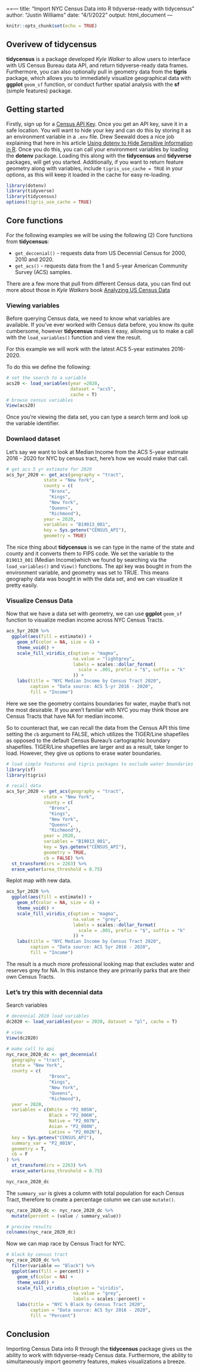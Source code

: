 ==---
title: "Import NYC Census Data into R tidyverse-ready with tidycensus"
author: "Justin Williams"
date: "4/1/2022"
output: html_document
---

```r
knitr::opts_chunk$set(echo = TRUE)
```

## Overivew of tidycensus

**tidycensus** is a package developed *Kyle Walker* to allow users to interface with US Census Bureau data API, and return tidyverse-ready data frames. Furthermore, you can also optionally pull in geometry data from the **tigris** package, which allows you to immediately visualize geographical data with **ggplot** `geom_sf` function, or conduct further spatial analysis with the **sf** (simple features) package.

## Getting started

Firstly, sign up for a [Census API Key](http://api.census.gov/data/key_signup.html). Once you get an API key, save it in a safe location. You will want to hide your key and can do this by storing it as an environment variable in a `.env` file. Drew Seewald does a nice job explaining that here in his article [Using dotenv to Hide Sensitive Information in R](https://towardsdatascience.com/using-dotenv-to-hide-sensitive-information-in-r-8b878fa72020). Once you do this, you can call your environment variables by loading the **dotenv** package. Loading this along with the **tidycensus** and **tidyverse** packages, will get you started. Additionally, if you want to return feature geometry along with variables, include `tigris_use_cache = TRUE` in your options, as this will keep it loaded in the cache for easy re-loading. 

```r
library(dotenv)
library(tidyverse)
library(tidycensus)
options(tigris_use_cache = TRUE)
```

## Core functions

For the following examples we will be using the following (2) Core functions from **tidycensus**:

  - `get_deccenial()` - requests data from US Decennial Census for 2000, 2010 and 2020.
  - `get_acs()` - requests data from the 1 and 5-year American Community Survey (ACS) samples.
  
There are a few more that pull from different Census data, you can find out more about those in *Kyle Walkers* book [Analyzing US Census Data](https://walker-data.com/census-r/index.html)

### Viewing variables

Before querying Census data, we need to know what variables are available. If you've ever worked with Census data before, you know its quite cumbersome, however **tidycensus** makes it easy, allowing us to make a call with the `load_variables()` function and view the result.

For this example we will work with the latest ACS 5-year estimates 2016-2020. 

To do this we define the following:

```r
# set the search to a variable
acs20 <- load_variables(year =2020, 
                        dataset = "acs5", 
                        cache = T)
# browse census variables
View(acs20)
```

Once you're viewing the data set, you can type a search term and look up the variable identifier. 

### Downlaod dataset

Let's say we want to look at Median Income from the ACS 5-year estimate 2016 - 2020 for NYC by census tract, here's how we would make that call.

```r
# get acs 5 yr estimate for 2020
acs_5yr_2020 <- get_acs(geography = "tract",
              state = "New York",
              county = c(
                "Bronx",
                "Kings",
                "New York",
                "Queens", 
                "Richmond"),
              year = 2020,
              variables = "B19013_001",
              key = Sys.getenv("CENSUS_API"),
              geometry = TRUE)
```

The nice thing about **tidycensus** is we can type in the name of the state and county and it converts them to FIPS code. We set the variable to the `B19013_001` (Median Income)which we found by searching via the `load_variables()` and `View()` functions. The api key was bought in from the environment variable, and geometry was set to TRUE. This means geography data was bought in with the data set, and we can visualize it pretty easily.

### Visualize Census Data

Now that we have a data set with geometry, we can use **ggplot** `geom_sf` function to visualize median income across NYC Census Tracts.

```r
acs_5yr_2020 %>% 
  ggplot(aes(fill = estimate)) +
    geom_sf(color = NA, size = 4) +
    theme_void() +
    scale_fill_viridis_c(option = "magma", 
                         na.value = "lightgrey",
                         labels = scales::dollar_format(
                           scale = .001, prefix = "$", suffix = "k"
                         )) +
    labs(title = "NYC Median Income by Census Tract 2020",
         caption = "Data source: ACS 5-yr 2016 - 2020",
         fill = "Income")
```

Here we see the geometry contains boundaries for water, maybe that's not the most desirable. If you aren't familiar with NYC you may think those are Census Tracts that have NA for median income.

So to counteract that, we can recall the data from the Census API this time setting the `cb` argument to FALSE, which utilizes the TIGER/Line shapefiles as opposed to the default Census Bureau's cartographic boundary shapefiles. TIGER/Line shapefiles are larger and as a result, take longer to load. However, they give us options to erase water boundaries.

```r
# load simple features and tigris packages to exclude water boundaries
library(sf)
library(tigris)

# recall data
acs_5yr_2020 <- get_acs(geography = "tract",
              state = "New York",
              county = c(
                "Bronx",
                "Kings",
                "New York",
                "Queens", 
                "Richmond"),
              year = 2020,
              variables = "B19013_001",
              key = Sys.getenv("CENSUS_API"),
              geometry = TRUE,
              cb = FALSE) %>% 
  st_transform(crs = 2263) %>% 
  erase_water(area_threshold = 0.75)
```

Replot map with new data.

```r
acs_5yr_2020 %>% 
  ggplot(aes(fill = estimate)) +
    geom_sf(color = NA, size = 4) +
    theme_void() +
    scale_fill_viridis_c(option = "magma", 
                         na.value = "grey",
                         labels = scales::dollar_format(
                           scale = .001, prefix = "$", suffix = "k"
                         )) +
    labs(title = "NYC Median Income by Census Tract 2020",
         caption = "Data source: ACS 5yr 2016 - 2020",
         fill = "Income")
```

The result is a much more professional looking map that excludes water and reserves grey for NA. In this instance they are primarily parks that are their own Census Tracts.

### Let's try this with decennial data

Search variables
```r
# decennial 2020 load variables
dc2020 <- load_variables(year = 2020, dataset = "pl", cache = T)

# view
View(dc2020)

# make call to api
nyc_race_2020_dc <- get_decennial(
  geography = "tract",
  state = "New York",
  county = c(
                "Bronx",
                "Kings",
                "New York",
                "Queens", 
                "Richmond"),
  year = 2020,
  variables = c(White = "P2_005N",
                Black = "P2_006N",
                Native = "P2_007N",
                Asian = "P2_008N",
                Latinx = "P2_002N"),
  key = Sys.getenv("CENSUS_API"),
  summary_var = "P2_001N",
  geometry = T,
  cb = F
) %>% 
  st_transform(crs = 2263) %>% 
  erase_water(area_threshold = 0.75)

nyc_race_2020_dc
```
The `summary_var` is gives a column with total population for each Census Tract, therefore to create a percentage column we can use `mutate()`.

```r
nyc_race_2020_dc <- nyc_race_2020_dc %>% 
  mutate(percent = (value / summary_value))

# preview results
colnames(nyc_race_2020_dc)
```

Now we can map race by Census Tract for NYC.

```r
# black by census tract
nyc_race_2020_dc %>%
  filter(variable == "Black") %>% 
  ggplot(aes(fill = percent)) +
    geom_sf(color = NA) +
    theme_void() +
    scale_fill_viridis_c(option = "viridis", 
                         na.value = "grey",
                         labels = scales::percent) +
    labs(title = "NYC % Black by Census Tract 2020",
         caption = "Data source: ACS 5yr 2016 - 2020",
         fill = "Percent")
```

## Conclusion

Importing Census Data into R through the **tidycensus** package gives us the ability to work with tidyverse-ready Census data. Furthermore, the ability to simultaneously import geometry features, makes visualizations a breeze.

